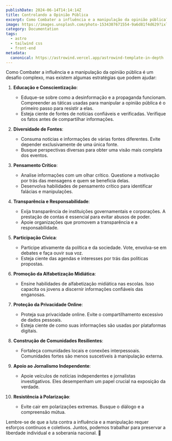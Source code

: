 ```yaml
---
publishDate: 2024-06-14T14:14:14Z
title: Controlando a Opinião Pública
excerpt: Como Combater a influência e a manipulação da opinião pública?
image: https://images.unsplash.com/photo-1534307671554-9a6d81f4d629?ixlib=rb-4.0.3&ixid=M3wxMjA3fDB8MHxwaG90by1wYWdlfHx8fGVufDB8fHx8fA%3D%3D&auto=format&fit=crop&w=1651&q=80
category: Documentation
tags:
  - astro
  - tailwind css
  - front-end
metadata:
  canonical: https://astrowind.vercel.app/astrowind-template-in-depth
---
```



Como Combater a influência e a manipulação da opinião pública é um desafio complexo, mas existem algumas estratégias que podem ajudar:

1. **Educação e Conscientização**:
   - Eduque-se sobre como a desinformação e a propaganda funcionam. Compreender as táticas usadas para manipular a opinião pública é o primeiro passo para resistir a elas.
   - Esteja ciente de fontes de notícias confiáveis e verificadas. Verifique os fatos antes de compartilhar informações.

2. **Diversidade de Fontes**:
   - Consuma notícias e informações de várias fontes diferentes. Evite depender exclusivamente de uma única fonte.
   - Busque perspectivas diversas para obter uma visão mais completa dos eventos.

3. **Pensamento Crítico**:
   - Analise informações com um olhar crítico. Questione a motivação por trás das mensagens e quem se beneficia delas.
   - Desenvolva habilidades de pensamento crítico para identificar falácias e manipulações.

4. **Transparência e Responsabilidade**:
   - Exija transparência de instituições governamentais e corporações. A prestação de contas é essencial para evitar abusos de poder.
   - Apoie organizações que promovem a transparência e a responsabilidade.

5. **Participação Cívica**:
   - Participe ativamente da política e da sociedade. Vote, envolva-se em debates e faça ouvir sua voz.
   - Esteja ciente das agendas e interesses por trás das políticas propostas.

6. **Promoção da Alfabetização Midiática**:
   - Ensine habilidades de alfabetização midiática nas escolas. Isso capacita os jovens a discernir informações confiáveis das enganosas.

7. **Proteção da Privacidade Online**:
   - Proteja sua privacidade online. Evite o compartilhamento excessivo de dados pessoais.
   - Esteja ciente de como suas informações são usadas por plataformas digitais.

8. **Construção de Comunidades Resilientes**:
   - Fortaleça comunidades locais e conexões interpessoais. Comunidades fortes são menos suscetíveis à manipulação externa.

9. **Apoio ao Jornalismo Independente**:
   - Apoie veículos de notícias independentes e jornalistas investigativos. Eles desempenham um papel crucial na exposição da verdade.

10. **Resistência à Polarização**:
    - Evite cair em polarizações extremas. Busque o diálogo e a compreensão mútua.

Lembre-se de que a luta contra a influência e a manipulação requer esforços contínuos e coletivos. Juntos, podemos trabalhar para preservar a liberdade individual e a soberania nacional. 🌟
